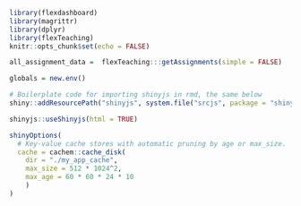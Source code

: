 ```r
library(flexdashboard)
library(magrittr)
library(dplyr)
library(flexTeaching)
knitr::opts_chunk$set(echo = FALSE)

all_assignment_data =  flexTeaching:::getAssignments(simple = FALSE)

globals = new.env()
```

```r
# Boilerplate code for importing shinyjs in rmd, the same below
shiny::addResourcePath("shinyjs", system.file("srcjs", package = "shinyjs"))
```
```r
shinyjs::useShinyjs(html = TRUE)
```
<script src="shinyjs/inject.js"></script>

```r
shinyOptions(
  # Key-value cache stores with automatic pruning by age or max_size.
  cache = cachem::cache_disk(
    dir = "./my_app_cache",
    max_size = 512 * 1024^2,
    max_age = 60 * 60 * 24 * 10
    )
)
```
